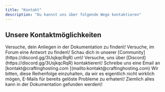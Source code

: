 ```yaml
---
title: "Kontakt"
description: "Du kannst uns über folgende Wege kontaktieren"
---
```


## Unsere Kontaktmöglichkeiten

<Steps>
  <Step title="Dokumentation" icon="book">
    Versuche, dein Anliegen in der Dokumentation zu finden\!
  </Step>
  <Step title="Forum" icon="book">
    Versuche, im Forum eine Antwort zu finden\!
  </Step>
  <Step title="Discord-Community" icon="book">
    Schau dich in unserer [Community](https://discord.gg/3UsjkqcRqR) um\!
  </Step>
  <Step title="Discord-Support" icon="discord">
    Versuche, uns über [Discord](https://discord.gg/3UsjkqcRqR) kontaktieren\!
  </Step>
  <Step title="E-Mail schreiben" icon="M">
    Schreibe uns eine Email an [kontakt@craftinghosting.com
    ](mailto:kontakt@craftinghosting.com)
  </Step>
</Steps>

<Info>
  Wir bitten, diese Reihenfolge einzuhalten, da wir es eigentlich nicht wirklich mögen, E-Mails für bereits gelöste Probleme zu erhaten\!
</Info>

<Warning>
  Ziemlich alles kann in der Dokumentation gefunden werden\!
</Warning>
